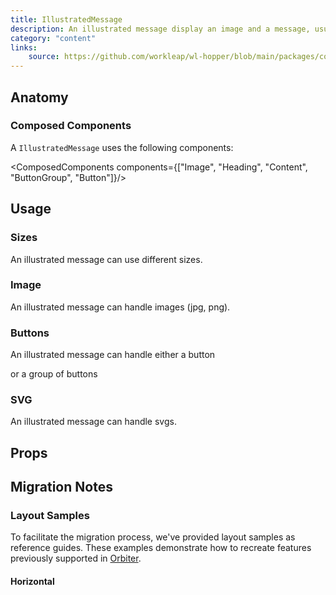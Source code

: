 ```yaml
---
title: IllustratedMessage
description: An illustrated message display an image and a message, usually for an empty state or an error page.
category: "content"
links:
    source: https://github.com/workleap/wl-hopper/blob/main/packages/components/src/illustrated-message/src/IllustratedMessage.tsx
---
```


<Example src="illustrated-message/docs/default" isOpen />

## Anatomy

### Composed Components

A `IllustratedMessage` uses the following components:

<ComposedComponents components={["Image", "Heading", "Content", "ButtonGroup", "Button"]}/>

## Usage

### Sizes

An illustrated message can use different sizes.

<Example src="illustrated-message/docs/size" />

### Image

An illustrated message can handle images (jpg, png).

<Example src="illustrated-message/docs/image" />

### Buttons

An illustrated message can handle either a button

<Example src="illustrated-message/docs/button" />

or a group of buttons

<Example src="illustrated-message/docs/buttonGroup" />

### SVG

An illustrated message can handle svgs.

<Example src="illustrated-message/docs/svg" />

## Props

<PropTable component="IllustratedMessage" />

## Migration Notes

<MigrateGuide src="illustrated-message/docs/migration-notes" />

### Layout Samples

To facilitate the migration process, we've provided layout samples as reference guides. These examples demonstrate how to recreate features previously supported in [Orbiter](https://wl-orbiter-website.netlify.app/?path=/docs/illustrated-message--docs).

#### Horizontal

<Example src="illustrated-message/docs/migration/horizontal" />
